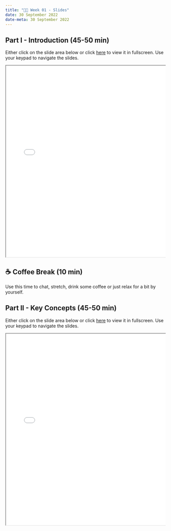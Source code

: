 ---
title: "👨‍🏫 Week 01 - Slides"
date: 30 September 2022
date-meta: 30 September 2022
---

## Part I - Introduction (45-50 min)

Either click on the slide area below or click [here](/slides/week01_slides_part1.qmd) to view it in fullscreen.
Use your keypad to navigate the slides.

<div class="container" style="position: relative;overflow: hidden;width: 100%;min-height:600px;">
<iframe src="/slides/week01_slides_part1.html" style="position=absolute;top: 0;left: 0;bottom: 0;right: 0;width: 100%;min-height:600px;"></iframe>
</div>


## ☕ Coffee Break  (10 min)

Use this time to chat, stretch, drink some coffee or just relax for a bit by yourself.

## Part II - Key Concepts (45-50 min)


Either click on the slide area below or click [here](/slides/week01_slides_part2.qmd) to view it in fullscreen.
Use your keypad to navigate the slides.

<div class="container" style="position: relative;overflow: hidden;width: 100%;min-height:600px;">
<iframe src="/slides/week01_slides_part2.html" style="position=absolute;top: 0;left: 0;bottom: 0;right: 0;width: 100%;min-height:600px;"></iframe>
</div>